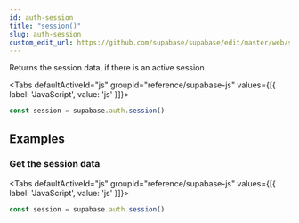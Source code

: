 ```yaml
---
id: auth-session
title: "session()"
slug: auth-session
custom_edit_url: https://github.com/supabase/supabase/edit/master/web/spec/supabase.yml
---
```



Returns the session data, if there is an active session.

<Tabs
  defaultActiveId="js"
  groupId="reference/supabase-js"
  values={[{ label: 'JavaScript', value: 'js' }]}>

<TabsPanel id="js" label="js">

```js
const session = supabase.auth.session()
```


</TabsPanel>

</Tabs>

















## Examples

### Get the session data



<Tabs
  defaultActiveId="js"
  groupId="reference/supabase-js"
  values={[{ label: 'JavaScript', value: 'js' }]}>

<TabsPanel id="js" label="js">

```js
const session = supabase.auth.session()
```


</TabsPanel>

</Tabs>